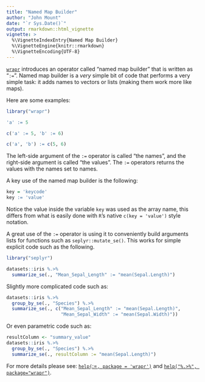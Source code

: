 ```yaml
---
title: "Named Map Builder"
author: "John Mount"
date: "`r Sys.Date()`"
output: rmarkdown::html_vignette
vignette: >
  %\VignetteIndexEntry{Named Map Builder}
  %\VignetteEngine{knitr::rmarkdown}
  %\VignetteEncoding{UTF-8}
---
```


[`wrapr`](https://github.com/WinVector/wrapr) introduces an operator called "named map builder" that is written as "`:=`".  Named map builder is a *very* simple bit of code that performs a very simple task: it adds names to vectors or lists (making them work more like maps).

Here are some examples:

```r
library("wrapr")

'a' := 5

c('a' := 5, 'b' := 6)

c('a', 'b') := c(5, 6)
```

The left-side argument of the `:=` operator is called "the names", and the right-side argument is called "the values".  The `:=` operators returns the values with the names set to names.

A key use of the named map builder is the following:

```r
key = 'keycode'
key := 'value'
```

Notice the value inside the variable `key` was used as the array name, this differs from 
what is easily done with `R`'s native `c(key = 'value')` style notation.

A great use of the `:=` operator is using it to conveniently build arguments lists for functions such as `seplyr::mutate_se()`.  This works for simple explicit code such as the following.

```r
library("seplyr")

datasets::iris %.>%
  summarize_se(., "Mean_Sepal_Length" := "mean(Sepal.Length)")
```

Slightly more complicated code such as:

```r
datasets::iris %.>%
  group_by_se(., "Species") %.>%
  summarize_se(., c("Mean_Sepal_Length" := "mean(Sepal.Length)",
                    "Mean_Sepal_Width" := "mean(Sepal.Width)"))
```

Or even parametric code such as:

```r
resultColumn <- "summary_value"
datasets::iris %.>%
  group_by_se(., "Species") %.>%
  summarize_se(., resultColumn := "mean(Sepal.Length)")
```



For more details please see: [`help(`:=`, package = 'wrapr')`](https://winvector.github.io/wrapr/reference/named_map_builder.html) and 
[`help("%.>%", package="wrapr")`](https://winvector.github.io/wrapr/reference/dot_arrow.html).

